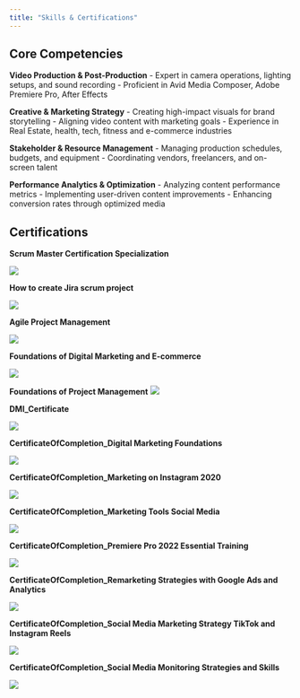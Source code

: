 ```yaml
---
title: "Skills & Certifications"
---
```


## Core Competencies

**Video Production & Post-Production** - Expert in camera operations, lighting setups, and sound recording - Proficient in Avid Media Composer, Adobe Premiere Pro, After Effects

**Creative & Marketing Strategy** - Creating high-impact visuals for brand storytelling - Aligning video content with marketing goals - Experience in Real Estate, health, tech, fitness and e-commerce industries

**Stakeholder & Resource Management** - Managing production schedules, budgets, and equipment - Coordinating vendors, freelancers, and on-screen talent

**Performance Analytics & Optimization** - Analyzing content performance metrics - Implementing user-driven content improvements - Enhancing conversion rates through optimized media

## Certifications

**Scrum Master Certification Specialization**

![](images/Scrum%20Master%20Certification%20Specialization.jpg)

**How to create Jira scrum project**

![](Images/How%20to%20create%20Jira%20scrum%20project.jpg)

**Agile Project Management**

![](Images/Agile%20Project%20Management.jpg)

**Foundations of Digital Marketing and E-commerce**

![](Images/Foundations%20of%20Digital%20Marketing%20and%20E-commerce.jpg)

**Foundations of Project Management** ![](Images/Foundations%20of%20Project%20Management.jpg)

**DMI_Certificate**

![](images/DMICertificate.jpg)

**CertificateOfCompletion_Digital Marketing Foundations**

![](Images/CertificateOfCompletion_Digital%20Marketing%20Foundations.jpg)

**CertificateOfCompletion_Marketing on Instagram 2020**

![](Images/CertificateOfCompletion_Marketing%20on%20Instagram%202020.jpg)

**CertificateOfCompletion_Marketing Tools Social Media**

![](Images/CertificateOfCompletion_Marketing%20Tools%20Social%20Media.jpg)

**CertificateOfCompletion_Premiere Pro 2022 Essential Training**

![](Images/CertificateOfCompletion_Premiere%20Pro%202022%20Essential%20Training.jpg)

**CertificateOfCompletion_Remarketing Strategies with Google Ads and Analytics**

![](Images/CertificateOfCompletion_Remarketing%20Strategies%20with%20Google%20Ads%20and%20Analytics.jpg)

**CertificateOfCompletion_Social Media Marketing Strategy TikTok and Instagram Reels**

![](Images/CertificateOfCompletion_Social%20Media%20Marketing%20Strategy%20TikTok%20and%20Instagram%20Reels.jpg)

**CertificateOfCompletion_Social Media Monitoring Strategies and Skills**

![](Images/CertificateOfCompletion_Social%20Media%20Monitoring%20Strategies%20and%20Skills.jpg)